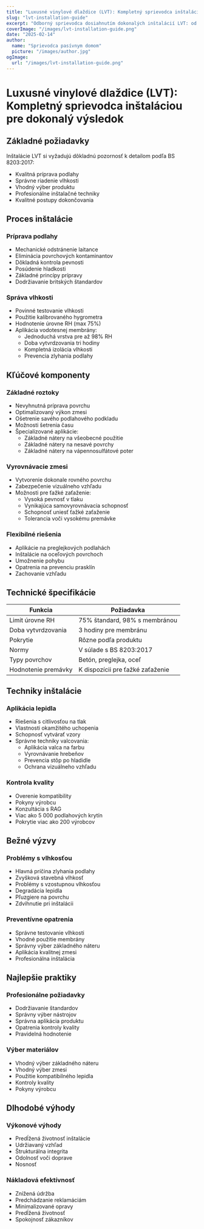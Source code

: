 ```yaml
---
title: "Luxusné vinylové dlaždice (LVT): Kompletný sprievodca inštaláciou pre dokonalý výsledok"
slug: "lvt-installation-guide"
excerpt: "Odborný sprievodca dosiahnutím dokonalých inštalácií LVT: od prípravy podlahy po konečné úpravy, v súlade so štandardmi BS 8203:2017 pre trvalé výsledky."
coverImage: "/images/lvt-installation-guide.png"
date: "2025-02-14"
author:
  name: "Sprievodca pasívnym domom"
  picture: "/images/author.jpg"
ogImage:
  url: "/images/lvt-installation-guide.png"
---
```


# Luxusné vinylové dlaždice (LVT): Kompletný sprievodca inštaláciou pre dokonalý výsledok

## Základné požiadavky

Inštalácie LVT si vyžadujú dôkladnú pozornosť k detailom podľa BS 8203:2017:

- Kvalitná príprava podlahy
- Správne riadenie vlhkosti
- Vhodný výber produktu
- Profesionálne inštalačné techniky
- Kvalitné postupy dokončovania

## Proces inštalácie

### Príprava podlahy
- Mechanické odstránenie laitance
- Eliminácia povrchových kontaminantov
- Dôkladná kontrola pevnosti
- Posúdenie hladkosti
- Základné princípy prípravy
- Dodržiavanie britských štandardov

### Správa vlhkosti
- Povinné testovanie vlhkosti
- Použitie kalibrovaného hygrometra
- Hodnotenie úrovne RH (max 75%)
- Aplikácia vodotesnej membrány:
  - Jednoduchá vrstva pre až 98% RH
  - Doba vytvrdzovania tri hodiny
  - Kompletná izolácia vlhkosti
  - Prevencia zlyhania podlahy

## Kľúčové komponenty

### Základné roztoky
- Nevyhnutná príprava povrchu
- Optimalizovaný výkon zmesi
- Ošetrenie savého podlahového podkladu
- Možnosti šetrenia času
- Špecializované aplikácie:
  - Základné nátery na všeobecné použitie
  - Základné nátery na nesavé povrchy
  - Základné nátery na vápennosulfátové poter

### Vyrovnávacie zmesi
- Vytvorenie dokonale rovného povrchu
- Zabezpečenie vizuálneho vzhľadu
- Možnosti pre ťažké zaťaženie:
  - Vysoká pevnosť v tlaku
  - Vynikajúca samovyrovnávacia schopnosť
  - Schopnosť uniesť ťažké zaťaženie
  - Tolerancia voči vysokému premávke

### Flexibilné riešenia
- Aplikácie na preglejkových podlahách
- Inštalácie na oceľových povrchoch
- Umožnenie pohybu
- Opatrenia na prevenciu prasklín
- Zachovanie vzhľadu

## Technické špecifikácie

| Funkcia | Požiadavka |
|---------|-------------|
| Limit úrovne RH | 75% štandard, 98% s membránou |
| Doba vytvrdzovania | 3 hodiny pre membránu |
| Pokrytie | Rôzne podľa produktu |
| Normy | V súlade s BS 8203:2017 |
| Typy povrchov | Betón, preglejka, oceľ |
| Hodnotenie premávky | K dispozícii pre ťažké zaťaženie |

## Techniky inštalácie

### Aplikácia lepidla
- Riešenia s citlivosťou na tlak
- Vlastnosti okamžitého uchopenia
- Schopnosť vytvárať vzory
- Správne techniky valcovania:
  - Aplikácia valca na farbu
  - Vyrovnávanie hrebeňov
  - Prevencia stôp po hladidle
  - Ochrana vizuálneho vzhľadu

### Kontrola kvality
- Overenie kompatibility
- Pokyny výrobcu
- Konzultácia s RAG
- Viac ako 5 000 podlahových krytín
- Pokrytie viac ako 200 výrobcov

## Bežné výzvy

### Problémy s vlhkosťou
- Hlavná príčina zlyhania podlahy
- Zvyšková stavebná vlhkosť
- Problémy s vzostupnou vlhkosťou
- Degradácia lepidla
- Pľuzgiere na povrchu
- Zdvihnutie pri inštalácii

### Preventívne opatrenia
- Správne testovanie vlhkosti
- Vhodné použitie membrány
- Správny výber základného náteru
- Aplikácia kvalitnej zmesi
- Profesionálna inštalácia

## Najlepšie praktiky

### Profesionálne požiadavky
- Dodržiavanie štandardov
- Správny výber nástrojov
- Správna aplikácia produktu
- Opatrenia kontroly kvality
- Pravidelná hodnotenie

### Výber materiálov
- Vhodný výber základného náteru
- Vhodný výber zmesi
- Použitie kompatibilného lepidla
- Kontroly kvality
- Pokyny výrobcu

## Dlhodobé výhody

### Výkonové výhody
- Predĺžená životnosť inštalácie
- Udržiavaný vzhľad
- Štrukturálna integrita
- Odolnosť voči doprave
- Nosnosť

### Nákladová efektívnosť
- Znížená údržba
- Predchádzanie reklamáciám
- Minimalizované opravy
- Predĺžená životnosť
- Spokojnosť zákazníkov